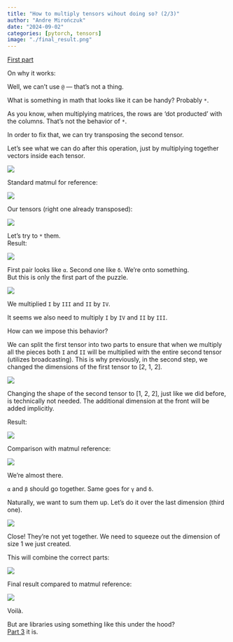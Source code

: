 ```yaml
---
title: "How to multiply tensors wihout doing so? (2/3)"
author: "Andre Mirończuk"
date: "2024-09-02"
categories: [pytorch, tensors]
image: "./final_result.png"
---
```


[First part](./../HowToMultiplyTensorsWithoutDoingSo1/index.qmd)

On why it works:

Well, we can't use `@` — that's not a thing.

What is something in math that looks like it can be handy? Probably `*`.

As you know, when multiplying matrices, the rows are 'dot producted' with the
columns. That's not the behavior of `*`.

In order to fix that, we can try transposing the second tensor.

Let's see what we can do after this operation, just by multiplying together
vectors inside each tensor.

![](./vector_multiplication.png){fig-align="center"}

Standard matmul for reference:

![](./example_matmul.png){fig-align="center"}

Our tensors (right one already transposed):

![](./after_transpose.png){fig-align="center"}

Let's try to `*` them.  
Result:

![](./standard_multiplication.png){fig-align="center"}

First pair looks like `α`. Second one like `δ`. We're onto something.  
But this is only the first part of the puzzle.

![](./multiplication_groups.png){fig-align="center"}

We multiplied `I` by `III` and `II` by `IV`.

It seems we also need to multiply `I` by `IV` and `II` by `III`.

How can we impose this behavior?

We can split the first tensor into two parts to ensure that when we multiply
all the pieces both `I` and `II` will be multiplied with the entire second
tensor (utilizes broadcasting). This is why previously, in the second step, we changed the
dimensions of the first tensor to [2, 1, 2].

![](./tensor_devided.png){fig-align="center"}

Changing the shape of the second tensor to [1, 2, 2], just like we did before,
is technically not needed. The additional dimension at the front will be added
implicitly.

Result:

![](./multiplication_result.png){fig-align="center"}

Comparison with matmul reference:

![](./multiplication_result_anotated.png){fig-align="center"}

We're almost there.

`α` and `β` should go together. Same goes for `γ` and `δ`.

Naturally, we want to sum them up. Let's do it over the last dimension (third
one).

![](./summing_up.png){fig-align="center"}

Close! They're not yet together. We need to squeeze out the dimension of size
1 we just created.

This will combine the correct parts:

![](./after_squeeze.png){fig-align="center"}

Final result compared to matmul reference:

![](./final_result.png){fig-align="center"}

Voilà.

But are libraries using something like this under the hood?  
[Part 3](../HowToMultiplyTensorsWithoutDoingSo3/index.qmd) it is.
